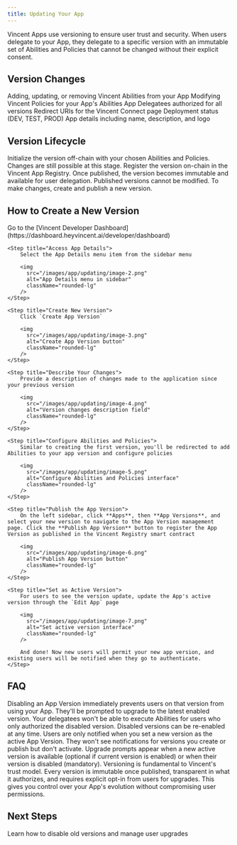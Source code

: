 ```yaml
---
title: Updating Your App
---
```


Vincent Apps use versioning to ensure user trust and security. When users delegate to your App, they delegate to a specific version with an immutable set of Abilities and Policies that cannot be changed without their explicit consent.

## Version Changes

<Tabs>
  <Tab title="Requires New Version">
    <ParamField path="abilities" type="array">
      Adding, updating, or removing Vincent Abilities from your App
    </ParamField>
    <ParamField path="policies" type="array">
      Modifying Vincent Policies for your App's Abilities
    </ParamField>
  </Tab>
  <Tab title="Can Change Anytime">
    <ParamField path="delegatees" type="array">
      App Delegatees authorized for all versions
    </ParamField>
    <ParamField path="redirectUris" type="array">
      Redirect URIs for the Vincent Connect page
    </ParamField>
    <ParamField path="deploymentStatus" type="string">
      Deployment status (DEV, TEST, PROD)
    </ParamField>
    <ParamField path="appDetails" type="object">
      App details including name, description, and logo
    </ParamField>
  </Tab>
</Tabs>

## Version Lifecycle

<Steps>
  <Step title="Create">
    Initialize the version off-chain with your chosen Abilities and Policies. Changes are still possible at this stage.
  </Step>

  <Step title="Publish">
    Register the version on-chain in the Vincent App Registry. Once published, the version becomes immutable and available for user delegation.
  </Step>
</Steps>

<Warning>
Published versions cannot be modified. To make changes, create and publish a new version.
</Warning>

## How to Create a New Version

<Steps>
    <Step title="Navigate to the Developer Dashboard">
        Go to the [Vincent Developer Dashboard](https://dashboard.heyvincent.ai/developer/dashboard)
    </Step>

    <Step title="Access App Details">
        Select the App Details menu item from the sidebar menu

        <img
          src="/images/app/updating/image-2.png"
          alt="App Details menu in sidebar"
          className="rounded-lg"
        />
    </Step>

    <Step title="Create New Version">
        Click `Create App Version`

        <img
          src="/images/app/updating/image-3.png"
          alt="Create App Version button"
          className="rounded-lg"
        />
    </Step>

    <Step title="Describe Your Changes">
        Provide a description of changes made to the application since your previous version

        <img
          src="/images/app/updating/image-4.png"
          alt="Version changes description field"
          className="rounded-lg"
        />
    </Step>

    <Step title="Configure Abilities and Policies">
        Similar to creating the first version, you'll be redirected to add Abilities to your app version and configure policies

        <img
          src="/images/app/updating/image-5.png"
          alt="Configure Abilities and Policies interface"
          className="rounded-lg"
        />
    </Step>

    <Step title="Publish the App Version">
        On the left sidebar, click **Apps**, then **App Versions**, and select your new version to navigate to the App Version management page. Click the **Publish App Version** button to register the App Version as published in the Vincent Registry smart contract

        <img
          src="/images/app/updating/image-6.png"
          alt="Publish App Version button"
          className="rounded-lg"
        />
    </Step>

    <Step title="Set as Active Version">
        For users to see the version update, update the App's active version through the `Edit App` page

        <img
          src="/images/app/updating/image-7.png"
          alt="Set active version interface"
          className="rounded-lg"
        />

        And done! Now new users will permit your new app version, and existing users will be notified when they go to authenticate.
    </Step>
</Steps>

## FAQ

<Accordion title="What happens when I disable an App Version?">
  Disabling an App Version immediately prevents users on that version from using your App. They'll be prompted to upgrade to the latest enabled version. Your delegatees won't be able to execute Abilities for users who only authorized the disabled version. Disabled versions can be re-enabled at any time.
</Accordion>

<Accordion title="When are users notified about new versions?">
  Users are only notified when you set a new version as the active App Version. They won't see notifications for versions you create or publish but don't activate. Upgrade prompts appear when a new active version is available (optional if current version is enabled) or when their version is disabled (mandatory).
</Accordion>

<Accordion title="Why is versioning important?">
  Versioning is fundamental to Vincent's trust model. Every version is immutable once published, transparent in what it authorizes, and requires explicit opt-in from users for upgrades. This gives you control over your App's evolution without compromising user permissions.
</Accordion>

## Next Steps

<Card title="Deprecating App Versions" icon="ban" href="/app/deprecating-app-versions" color="#FF4205">
  Learn how to disable old versions and manage user upgrades
</Card>